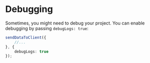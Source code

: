 # Debugging
Sometimes, you might need to debug your project. You can enable debugging by passing `debugLogs: true`:

```ts
sendDataToClient({
    //...
}, {
    debugLogs: true
});
```